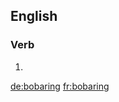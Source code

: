 
==English==

===Verb===
{{head|en}}

# {{present participle of|bobar}}

[[de:bobaring]]
[[fr:bobaring]]